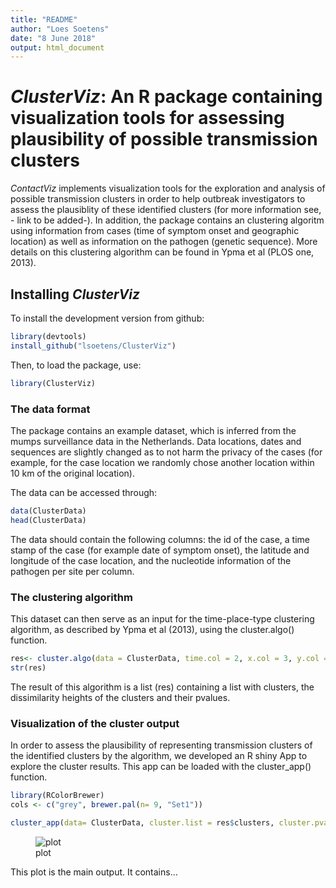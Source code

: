 ```yaml
---
title: "README"
author: "Loes Soetens"
date: "8 June 2018"
output: html_document
---
```



*ClusterViz*: An R package containing visualization tools for assessing plausibility of possible transmission clusters
=================================================
*ContactViz* implements visualization tools for the exploration and analysis of possible transmission clusters in order to help outbreak investigators to assess the plausiblity of these identified clusters (for more information see, - link to be added-). In addition, the package contains an clustering algoritm using information from cases (time of symptom onset and geographic location) as well as information on the pathogen (genetic sequence). More details on this clustering algorithm can be found in Ypma et al (PLOS one, 2013).  


Installing *ClusterViz*
-------------
To install the development version from github:
```r
library(devtools)
install_github("lsoetens/ClusterViz")
```


Then, to load the package, use:
```r
library(ClusterViz)
```

### The data format

The package contains an example dataset, which is inferred from the mumps surveillance data in the Netherlands. Data locations, dates and sequences are slightly changed as to not harm the privacy of the cases (for example, for the case location we randomly chose another location within 10 km of the original location). 

The data can be accessed through:
```r
data(ClusterData)
head(ClusterData)
```

The data should contain the following columns: the id of the case, a time stamp of the case (for example date of symptom onset), the latitude and longitude of the case location, and the nucleotide information of the pathogen per site per column.


### The clustering algorithm

This dataset can then serve as an input for the time-place-type clustering algorithm, as described by Ypma et al (2013), using the cluster.algo() function.
```r
res<- cluster.algo(data = ClusterData, time.col = 2, x.col = 3, y.col = 4, gen.col= 5:194)
str(res)
```
The result of this algorithm is a list (res) containing a list with clusters, the dissimilarity heights of the clusters and their pvalues. 

### Visualization of the cluster output

In order to assess the plausibility of representing transmission clusters of the identified clusters by the algorithm, we developed an R shiny App to explore the cluster results. This app can be loaded with the cluster_app() function.
```r
library(RColorBrewer)
cols <- c("grey", brewer.pal(n= 9, "Set1"))

cluster_app(data= ClusterData, cluster.list = res$clusters, cluster.pvalue = res$p.values, cluster.height = res$tree.heights, id.col = 1, time.col = 2, x.col = 3, y.col = 4, gen.col = 5:194, cols = cols)
```

![plot](https://github.com/lsoetens/ClusterViz/Figs/shiny_app_screenshot.PNG)


This plot is the main output. It contains...


